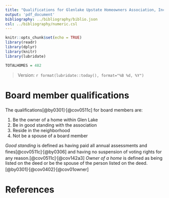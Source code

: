 ```yaml
---
title: "Qualifications for Glenlake Upstate Homeowners Association, Inc board members"
output: 'pdf_document'
bibliography: ../bibliography/biblio.json
csl: ../bibliography/numeric.csl
---
```


```r
knitr::opts_chunk$set(echo = TRUE)
library(readr)
library(dplyr)
library(knitr)
library(lubridate)

TOTALHOMES = 482

```

>Version: `r format(lubridate::today(), format="%B %d, %Y")`

# Board member qualifications

The qualifications[@by0301]^,^[@cov0511c] for board members are:

1.  Be the owner of a home within Glen Lake
2.  Be in good standing with the association
2.  Reside in the neighborhood
3.  Not be a spouse of a board member

*Good standing* is defined as having paid all annual assessments and fines[@cov0511c]^,^[@by0306] and having no suspension of voting rights for any reason.[@cov0511c]^,^[@cov142a3] *Owner of a home* is defined as being listed on the deed or be the spouse of the person listed on the deed.[@by0301]^,^[@cov0402]^,^[@cov01owner]


# References
